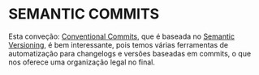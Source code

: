 
<Meta title="MovieApp/Semantic Commits" />

# SEMANTIC COMMITS

Esta conveção: [Conventional Commits](https://www.conventionalcommits.org/en/v1.0.0/), que é baseada no
[Semantic Versioning](https://semver.org/), é bem interessante, pois temos várias ferramentas de automatização para
changelogs e versões baseadas em commits, o que nos oferece uma organização legal no final.
